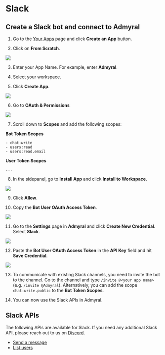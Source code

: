 # Slack

## Create a Slack bot and connect to Admyral

1. Go to the [Your Apps](https://api.slack.com/apps) page and click **Create an App** button.

2. Click on **From Scratch**.

<img src="/slack1.png" />

3. Enter your App Name. For example, enter **Admyral**.

4. Select your workspace.

5. Click **Create App**.

<img src="/slack2.png" />

6. Go to **OAuth & Permissions**

<img src="/slack3.png" />

7. Scroll down to **Scopes** and add the following scopes:

**Bot Token Scopes**

```
- chat:write
- users:read
- users:read.email
```

**User Token Scopes**

```
...
```

8. In the sidepanel, go to **Install App** and click **Install to Workspace**.

<img src="/slack4.png" />

9. Click **Allow**.

10. Copy the **Bot User OAuth Access Token**.

<img src="/slack5.png" />

11. Go to the **Settings** page in **Admyral** and click **Create New Credential**. Select **Slack**.

<img src="/slack6.png" />

12. Paste the **Bot User OAuth Access Token** in the **API Key** field and hit **Save Credential**.

<img src="/slack7.png" />

13. To communicate with existing Slack channels, you need to invite the bot to the channel. Go to the channel and type `/invite @<your app name>` (e.g. `/invite @Admyral`). Alternatively, you can add the scope `chat:write.public` to the **Bot Token Scopes**.

14. You can now use the Slack APIs in Admyral.

## Slack APIs

The following APIs are available for Slack. If you need any additional Slack API, please reach out to us on [Discord](https://discord.com/invite/GqbJZT9Hbf).

-   [Send a message](/integrations/available_integrations/slack/apis/send_message)
-   [List users](/integrations/available_integrations/slack/apis/list_users)
